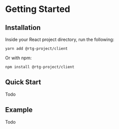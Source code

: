 
# Getting Started

## Installation

Inside your React project directory, run the following:

```plaintext
yarn add @rtg-project/client
```

Or with npm:

```plaintext
npm install @rtg-project/client
```

## Quick Start

Todo

## Example

Todo
